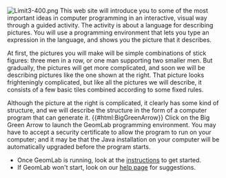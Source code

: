 <!--GeomLab-->
[[Image:Limit3-400.png|right]]
This web site will introduce you to some of the most important
ideas in computer programming in an interactive, visual way through a
guided activity. The activity is about a language for describing
pictures. You will use a programming environment that lets you type an
expression in the language, and shows you the picture that it
describes. 

At first, the pictures you will make will be simple
combinations of stick figures: three men in a row, or one man
supporting two smaller men. But gradually, the pictures will get more
complicated, and soon we will be describing pictures like the one shown at the right.  That picture looks frighteningly complicated, but like all the pictures we will describe, it consists of a few basic tiles combined according to some fixed rules.

Although the picture at the right is complicated, it clearly has some kind of structure, and we will describe the structure in the form of a computer program that can generate it.
{{#html:BigGreenArrow}}
Click on the Big Green Arrow to launch the GeomLab programming environment. You may have to accept a security certificate to allow the program to run on your computer; and it may be that the Java installation on your computer will be automatically upgraded before the program starts.
* Once GeomLab is running, look at the [[Getting started with GeomLab|instructions]] to get started.
* If GeomLab won't start, look on our [[Help with starting GeomLab|help page]] for suggestions.
